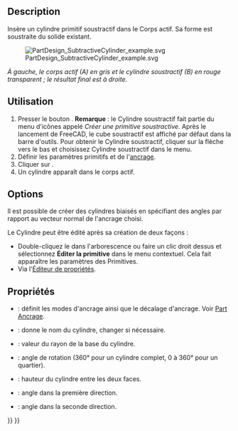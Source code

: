 <languages/>

{{Docnav/fr
|[[PartDesign_SubtractiveBox/fr|Cube soustractif]]
|[[PartDesign_SubtractiveSphere/fr|Sphère soustractive]]
|[[PartDesign_Workbench/fr|Atelier PartDesign]]
|IconL=PartDesign_SubtractiveBox.svg
|IconR=PartDesign_SubtractiveSphere.svg
|IconC=Workbench_PartDesign.svg
}}

{{GuiCommand/fr
|Name=PartDesign SubtractiveCylinder
|Name/fr=PartDesign Cylindre soustractif
|MenuLocation=PartDesign → Créer une primitive soustractive → Cylindre soustractif
|Workbenches=[[PartDesign_Workbench/fr|PartDesign]]
|Version=0.17
|SeeAlso=[[PartDesign_CompPrimitiveSubtractive/fr|PartDesign Créer une primitive soustractive]], [[PartDesign_AdditiveCylinder/fr|PartDesign Cylindre additif]]
}}

==Description==

Insère un cylindre primitif soustractif dans le Corps actif. Sa forme est soustraite du solide existant. 

[[File:PartDesign_SubtractiveCylinder_example.svg|none]]

''À gauche, le corps actif (A) en gris et le cylindre soustractif (B) en rouge transparent ; le résultat final est à droite.''

<span id="Usage"></span>
==Utilisation==

<div class="mw-translate-fuzzy">
# Presser le bouton {{Button|[[Image:PartDesign SubtractiveCylinder.svg|24px]] '''Cylindre soustractif'''}}. '''Remarque''' : le Cylindre soustractif fait partie du menu d'icônes appelé ''Créer une primitive soustractive''. Après le lancement de FreeCAD, le cube soustractif est affiché par défaut dans la barre d'outils. Pour obtenir le Cylindre soustractif, cliquer sur la flèche vers le bas et choisissez Cylindre soustractif dans le menu.
# Définir les paramètres primitifs et de l'[[Part_EditAttachment/fr|ancrage]].
# Cliquer sur {{Button|OK}}.
# Un cylindre apparaît dans le corps actif.
</div>

==Options==

Il est possible de créer des cylindres biaisés en spécifiant des angles par rapport au vecteur normal de l'ancrage choisi. {{Version/fr|0.20}}

Le Cylindre peut être édité après sa création de deux façons :
* Double-cliquez le dans l'arborescence ou faire un clic droit dessus et sélectionnez '''Éditer la primitive''' dans le menu contextuel. Cela fait apparaître les paramètres des Primitives. 
* Via l'[[Property_editor/fr|Éditeur de propriétés]].

<span id="Properties"></span>
==Propriétés== 

* {{PropertyData|Attachment}} : définit les modes d'ancrage ainsi que le décalage d'ancrage. Voir [[Part_EditAttachment/fr|Part Ancrage]]. 
* {{PropertyData|Label}} : donne le nom du cylindre, changer si nécessaire. 
* {{PropertyData|Radius}} : valeur du rayon de la base du cylindre. 
* {{PropertyData|Angle}} : angle de rotation (360° pour un cylindre complet, 0 à 360° pour un quartier).
* {{PropertyData|Height}} : hauteur du cylindre entre les deux faces.
* {{PropertyData|First Angle}} : angle dans la première direction. {{Version/fr|0.20}}
* {{PropertyData|Second Angle}} : angle dans la seconde direction. {{Version/fr|0.20}}


{{Docnav/fr
|[[PartDesign_SubtractiveBox/fr|Cube soustractif]]
|[[PartDesign_SubtractiveSphere/fr|Sphère soustractive]]
|[[PartDesign_Workbench/fr|Atelier PartDesign]]
|IconL=PartDesign_SubtractiveBox.svg
|IconR=PartDesign_SubtractiveSphere.svg
|IconC=Workbench_PartDesign.svg
}}

{{PartDesign_Tools_navi{{#translation:}}}}
{{Userdocnavi{{#translation:}}}}